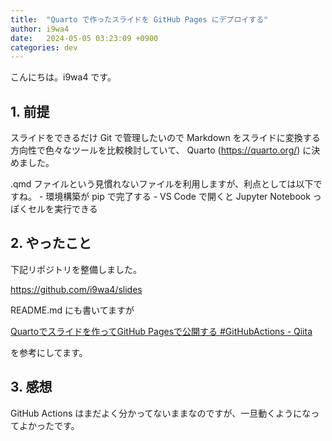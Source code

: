 ```yaml
---
title:  "Quarto で作ったスライドを GitHub Pages にデプロイする"
author: i9wa4
date:   2024-05-05 03:23:09 +0900
categories: dev
---
```


こんにちは。i9wa4 です。

## 1. 前提

スライドをできるだけ Git で管理したいので Markdown をスライドに変換する方向性で色々なツールを比較検討していて、 Quarto (<https://quarto.org/>) に決めました。

.qmd ファイルという見慣れないファイルを利用しますが、利点としては以下ですね。
- 環境構築が pip で完了する
- VS Code で開くと Jupyter Notebook っぽくセルを実行できる

## 2. やったこと

下記リポジトリを整備しました。

<https://github.com/i9wa4/slides>

README.md にも書いてますが

[Quartoでスライドを作ってGitHub Pagesで公開する #GitHubActions - Qiita](https://qiita.com/cm-ayf/items/512728ebea65467ba874)

を参考にしてます。

## 3. 感想

GitHub Actions はまだよく分かってないままなのですが、一旦動くようになってよかったです。
